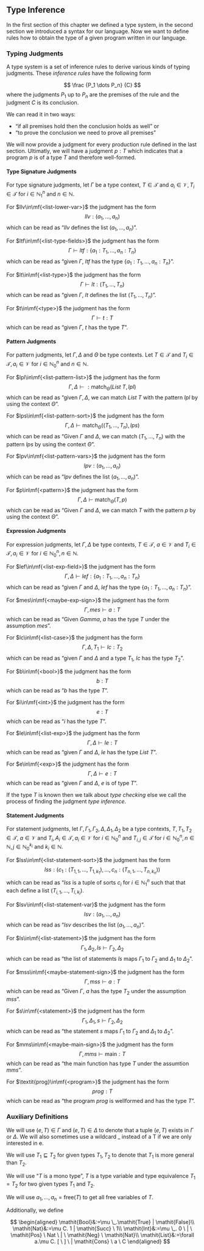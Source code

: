 \setcounter{section}{3}
\setcounter{subsection}{2}

## Type Inference

In the first section of this chapter we defined a type system, in the second section we introduced a syntax for our language. Now we want to define rules how to obtain the type of a given program written in our language.

### Typing Judgments

A type system is a set of inference rules to derive various kinds of typing judgments. These _inference rules_ have the following form

$$
\frac
{P_1 \dots P_n}
{C}
$$
where the judgments $P_1$ up to $P_n$ are the premises of the rule and the judgment $C$ is its conclusion.

We can read it in two ways:

* "if all premises hold then the conclusion holds as well" or
* "to prove the conclusion we need to prove all premises"

We will now provide a judgment for every production rule defined in the last section. Ultimatly, we will have a judgment $p:T$ which indicates that a program $p$ is of a type $T$ and therefore well-formed.

#### Type Signature Judgments

For type signature judgments, let $\Gamma$ be a type context, $T\in\mathcal{T}$ and $a_i\in\mathcal{V},T_i\in\mathcal{T}$ for $i\in\mathbb{N}_1^n$ and $n\in\mathbb{N}$.

For $llv\in\mf{<list-lower-var>}$ the judgment has the form
$$llv:(a_1,\dots,a_n)$$
which can be read as "$llv$ defines the list $(a_1,\dots,a_n$)".

For $ltf\in\mf{<list-type-fields>}$ the judgment has the form
$$\Gamma\vdash ltf:\{a_1:T_1,\dots,a_n:T_n\}$$
which can be read as "given $\Gamma$, $ltf$ has the type $\{a_1:T_1,\dots,a_n:T_n\}$".

For $lt\in\mf{<list-type>}$ the judgment has the form
$$\Gamma\vdash lt:(T_1,\dots,T_n)$$
which can be read as "given $\Gamma$, $lt$ defines the list $(T_1,\dots,T_n)$".

For $t\in\mf{<type>}$ the judgment has the form
$$\Gamma\vdash t:T$$
which can be read as "given $\Gamma$, $t$ has the type $T$".

#### Pattern Judgments

For pattern judgments, let $\Gamma,\Delta$ and $\Theta$ be type contexts. Let $T\in\mathcal{T}$ and $T_i\in\mathcal{T},a_i\in\mathcal{V}$ for $i\in\mathbb{N}_0^n$ and $n\in\mathbb{N}$.

For $lpl\in\mf{<list-pattern-list>}$ the judgment has the form
$$\Gamma,\Delta\vdash:\text{match}_\Theta (\mathit{List} \ T,lpl)$$
which can be read as "given $\Gamma,\Delta$, we can match $\mathit{List} \ T$ with the pattern $lpl$ by using the context $\Theta$".

For $lps\in\mf{<list-pattern-sort>}$ the judgment has the form
$$\Gamma,\Delta\vdash\text{match}_\Theta ((T_1,\dots,T_n),lps)$$
which can be read as "Given $\Gamma$ and $\Delta$, we can match $(T_1,\dots,T_n)$ with the pattern $lps$ by using the context $\Theta$".

For $lpv\in\mf{<list-pattern-vars>}$ the judgment has the form
$$lpv:(a_1,\dots,a_n)$$
which can be read as "$lpv$ defines the list $(a_1,\dots,a_n)$".

For $p\in\mf{<pattern>}$ the judgment has the form
$$\Gamma,\Delta\vdash\text{match}_\Theta(T,p)$$
which can be read as "Given $\Gamma$ and $\Delta$, we can match $T$ with the pattern $p$ by using the context $\Theta$".

#### Expression Judgments

For expression judgments, let $\Gamma,\Delta$ be type contexts, $T\in\mathcal{T}$, $a\in\mathcal{V}$ and $T_i\in\mathcal{T},a_i\in\mathcal{V}$ for $i\in\mathbb{N}_0^n,n\in\mathbb{N}$.

For $lef\in\mf{<list-exp-field>}$ the judgment has the form
$$\Gamma,\Delta\vdash lef:\{a_1:T_1,\dots, a_n:T_n\}$$
which can be read as "given $\Gamma$ and $\Delta$, $lef$ has the type $\{a_1:T_1,\dots,a_n:T_n\}$".

For $mes\in\mf{<maybe-exp-sign>}$ the judgment has the form
$$\Gamma,mes\vdash a:T$$
which can be read as "Given $Gamma$, $a$ has the type $T$ under the assumption $mes$".

For $lc\in\mf{<list-case>}$ the judgment has the form
$$\Gamma,\Delta,T_1\vdash lc:T_2$$
which can be read as "given $\Gamma$ and $\Delta$ and a type $T_1$, $lc$ has the type $T_2$".

For $b\in\mf{<bool>}$ the judgment has the form
$$b:T$$
which can be read as "$b$ has the type $T$".

For $i\in\mf{<int>}$ the judgment has the form
$$e:T$$
which can be read as "$i$ has the type $T$".

For $le\in\mf{<list-exp>}$ the judgment has the form
$$\Gamma,\Delta\vdash le:T$$
which can be read as "given $\Gamma$ and $\Delta$, $le$ has the type $\mathit{List} \ T$".

For $e\in\mf{<exp>}$ the judgment has the form
$$\Gamma,\Delta\vdash e:T$$
which can be read as "given $\Gamma$ and $\Delta$, $e$ is of type $T$".

If the type $T$ is known then we talk about _type checking_ else we call the process of finding the judgment _type inference_.

#### Statement Judgments

For statement judgments, let $\Gamma,\Gamma_1,\Gamma_2,\Delta,\Delta_1,\Delta_2$ be a type contexts, $T,T_1,T_2\in\mathcal{T}$, $a\in\mathcal{V}$ and $T_i,A_i\in\mathcal{T},a_i\in\mathcal{V}$ for $i\in\mathbb{N}_0^n$
and $T_{i,j}\in\mathcal{T}$ for $i\in\mathbb{N}_0^n,n\in\mathbb{N},j\in\mathbb{N}_0^{k_i}$ and $k_i\in\mathbb{N}$.

For $lss\in\mf{<list-statement-sort>}$ the judgment has the form
$$lss:(c_1:(T_{1,1}, \dots,T_{1,k_1}),\dots,c_n:(T_{n,1}, \dots,T_{n,k_n}))$$
which can be read as "$lss$ is a tuple of sorts $c_i$ for $i\in\mathbb{N}_1^n$ such that that each define a list $(T_{i,1},\dots,T_{i,k_i})$.

For $lsv\in\mf{<list-statement-var}$ the judgment has the form
$$lsv:(a_1,\dots,a_n)$$
which can be read as "$lsv$ describes the list $(a_1,\dots,a_n)$".

For $ls\in\mf{<list-statement>}$ the judgment has the form
$$\Gamma_1,\Delta_2,ls\vdash \Gamma_2,\Delta_2$$
which can be read as "the list of statements $ls$ maps $\Gamma_1$ to $\Gamma_2$ and $\Delta_1$ to $\Delta_2$".

For $mss\in\mf{<maybe-statement-sign>}$ the judgment has the form
$$\Gamma,mss\vdash a:T$$
which can be read as "Given $\Gamma$, $a$ has the type $T_2$ under the assumption $mss$".

For $s\in\mf{<statement>}$ the judgment has the form
$$\Gamma_1,\Delta_1,s\vdash \Gamma_2,\Delta_2$$
which can be read as "the statement $s$ maps $\Gamma_1$ to $\Gamma_2$ and $\Delta_1$ to $\Delta_2$".

For $mms\in\mf{<maybe-main-sign>}$ the judgment has the form
$$\Gamma,mms\vdash \text{main}:T$$
which can be read as "the main function has type $T$ under the assumtion $mms$".

For $\textit{prog}\in\mf{<program>}$ the judgment has the form
$$\textit{prog}:T$$
which can be read as "the program $prog$ is wellformed and has the type $T$".

### Auxiliary Definitions

We will use $(e,T)\in\Gamma$ and $(e,T)\in\Delta$ to denote that a tuple $(e,T)$ exists in $\Gamma$ or $\Delta$. We will also sometimes use a wildcard $\_$ instead of a T if we are only interested in e.

We will use $T_1 \sqsubseteq T_2$ for given types $T_1,T_2$ to denote that $T_1$ is more general than $T_2$.

We will use "$T \text{ is a mono type}$", $T \text{ is a type variable}$ and type equivalence $T_1 = T_2$ for two given types $T_1$ and $T_2$.

We will use ${a_1,\dots,a_n}=\text{free}(T)$ to get all free variables of $T$.

Additionally, we define

$$
\begin{aligned}
\mathit{Bool}&:=\mu \_.\mathit{True} | \mathit{False}\\
\mathit{Nat}&:=\mu C. 1 | \mathit{Succ} \ 1\\
\mathit{Int}&:=\mu \_. 0 \ | \ \mathit{Pos} \ Nat \ | \ \mathit{Neg} \ \mathit{Nat}\\
\mathit{List}&:=\forall a.\mu C. [ \ ] \ | \mathit{Cons} \ a \ C
\end{aligned}
$$